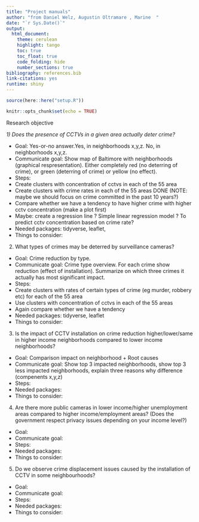 ```yaml
---
title: "Project manuals"
author: "from Daniel Welz, Augustin Oltramare , Marine  "
date: "`r Sys.Date()`"
output:
  html_document:
    theme: cerulean
    highlight: tango
    toc: true
    toc_float: true
    code_folding: hide
    number_sections: true
bibliography: references.bib
link-citations: yes
runtime: shiny
---
```


```r
source(here::here("setup.R"))
```

```r
knitr::opts_chunk$set(echo = TRUE)
```

Research objective

*1)  Does the presence of CCTVs in a given area actually deter crime?*

* Goal: Yes-or-no answer.Yes, in neighborhoods x,y,z. No, in neighborhoods x,y,z. 
* Communicate goal: Show map of Baltimore with neighborhoods (graphical respresentation). Either completely red (no deterring of crime), or green (deterring of crime) or yellow (no effect).
* Steps: 
- Create clusters with concentration of cctvs in each of the 55 area
- Create clusters with crime rates in each of the 55 areas DONE (NOTE: maybe we should focus on crime committed in the past 10 years?)
- Compare whether we have a tendency to have higher crime with higher cctv concentration (make a plot first)
- Maybe: create a regression line ? Simple linear regression model ? To predict cctv concentration based on crime rate?
* Needed packages: tidyverse, leaflet, 
* Things to consider: 


2)  What types of crimes may be deterred by surveillance cameras?

* Goal: Crime reduction by type. 
* Communicate goal: Crime type overview. For each crime show reduction (effect of installation). Summarize on which three crimes it actually has most significant impact. 
* Steps: 
- Create clusters with rates of certain types of crime (eg murder, robbery etc) for each of the 55 area
- Use clusters with concentration of cctvs in each of the 55 areas
- Again compare whether we have a tendency
* Needed packages: tidyverse, leaflet
* Things to consider: 


3)  Is the impact of CCTV installation on crime reduction higher/lower/same in higher income neighborhoods compared to lower income neighborhoods?
    
* Goal: Comparison impact on neighborhood + Root causes
* Communicate goal: Show top 3 impacted neighborhoods, show top 3 less impacted neighborhoods, explain three reasons why difference (compenents x,y,z)
* Steps: 
* Needed packages: 
* Things to consider: 

4)  Are there more public cameras in lower income/higher unemployment areas compared to higher income/employment areas? (Does the government         respect privacy issues depending on your income level?) 

* Goal:
* Communicate goal: 
* Steps: 
* Needed packages: 
* Things to consider: 


5)  Do we observe crime displacement issues caused by the installation of CCTV in some neighbourhoods?

* Goal:
* Communicate goal: 
* Steps: 
* Needed packages: 
* Things to consider: 

